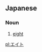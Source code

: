 ==Japanese==                                          
===Noun===
{{ja-noun|ka|rom=eito|hidx=えいと}}

# [[eight]]

[[pl:エイト]]